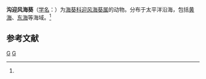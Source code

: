 {{Speciesbox
| taxon = Anemonia sulcata
| binomial_authority = (Pennant, 1777)<ref name='id9784'>{{cite web| url =http://www.bioinfo.cn/db05/BjdwSpecies.php?action=view&id=9784| title =沟迎风海葵| work =《中国动物物种编目数据库》| publisher =中国科学院微生物研究所| author =中国科学院动物研究所| accessdate =2009-04-16| deadurl =yes| archiveurl =https://web.archive.org/web/20160305015633/http://www.bioinfo.cn/db05/BjdwSpecies.php?action=view&id=9784| archivedate =2016-03-05}}</ref>
}}

'''沟迎风海葵'''（[[学名|学名]]：{{lang|la|''Anemonia sulcata''}}）为[[海葵科|海葵科]][[迎风海葵属|迎风海葵属]]的动物。分布于太平洋沿海，包括[[黄海|黄海]]、[[东海|东海]]等海域。<ref name='id9784'/>

== 参考文献 ==
{{reflist}}

{{Taxonbar|from=Q5293826}}

[[Category:迎风海葵属|G]]
[[Category:1777年描述的动物|G]]


{{Cnidarian-stub}}